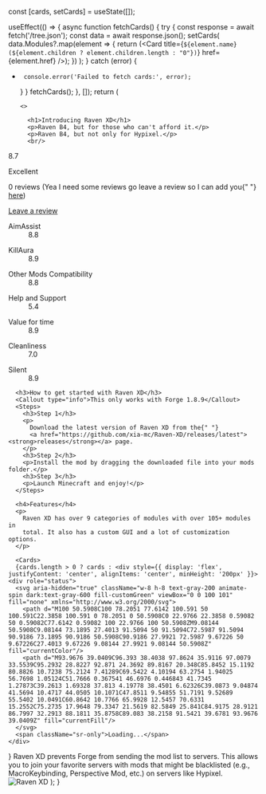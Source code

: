 
   const [cards, setCards] = useState([]);

useEffect(() => {
async function fetchCards() {
try {
const response = await fetch('/tree.json');
const data = await response.json();
setCards(
data.Modules?.map(element => {
return (<Card title={`${element.name} (${element.children ? element.children.length : "0"})`} href={element.href} />);
})
);
} catch (error) {

-      console.error('Failed to fetch cards:', error);

  }
  }
  fetchCards();
  }, []);
  return (

      <>

  <title>Best Free Raven Client</title>
      <Analytics />

        <h1>Introducing Raven XD</h1>
        <p>Raven B4, but for those who can't afford it.</p>
        <p>Raven B4, but not only for Hypixel.</p>
        <br/>

<div className="flex items-center mb-5">
  <p className="text-customGreen text-sm font-semibold inline-flex items-center p-1.5 rounded dark:text-customGreen">
    8.7
  </p>
  <p className="ms-2 font-medium text-gray-900 dark:text-white">Excellent</p>
  <span className="w-1 h-1 mx-2 bg-gray-900 rounded-full dark:bg-gray-500"></span>
  <p className="text-sm font-medium text-gray-500 dark:text-gray-400">
    0 reviews (Yea I need some reviews go leave a review so I can add you{" "}
    <a href="Beginners/Reviews">here</a>)
  </p>
  <a
    href="https://discord.gg/G4AH3kSYdR"
    className="ms-auto text-sm font-medium text-customGreen hover:underline dark:text-customGreen"
  >
    Leave a review
  </a>
</div>
<div className="gap-8 sm:grid sm:grid-cols-2">
  <div>
    <dl>
      <dt className="text-sm font-medium text-gray-500 dark:text-gray-400">
        AimAssist
      </dt>
      <dd className="flex items-center mb-3">
        <div className="w-full bg-gray-200 rounded h-2.5 dark:bg-gray-700 me-2">
          <div
            className="bg-customGreen h-2.5 rounded dark:bg-customGreen"
            style={{ width: "88%" }}
          ></div>
        </div>
        <span className="text-sm font-medium text-gray-500 dark:text-gray-400">
          8.8
        </span>
      </dd>
    </dl>
    <dl>
      <dt className="text-sm font-medium text-gray-500 dark:text-gray-400">
        KillAura
      </dt>
      <dd className="flex items-center mb-3">
        <div className="w-full bg-gray-200 rounded h-2.5 dark:bg-gray-700 me-2">
          <div
            className="bg-customGreen h-2.5 rounded dark:bg-customGreen"
            style={{ width: "89%" }}
          ></div>
        </div>
        <span className="text-sm font-medium text-gray-500 dark:text-gray-400">
          8.9
        </span>
      </dd>
    </dl>
    <dl>
      <dt className="text-sm font-medium text-gray-500 dark:text-gray-400">
        Other Mods Compatibility
      </dt>
      <dd className="flex items-center mb-3">
        <div className="w-full bg-gray-200 rounded h-2.5 dark:bg-gray-700 me-2">
          <div
            className="bg-customGreen h-2.5 rounded dark:bg-customGreen"
            style={{ width: "88%" }}
          ></div>
        </div>
        <span className="text-sm font-medium text-gray-500 dark:text-gray-400">
          8.8
        </span>
      </dd>
    </dl>
    <dl>
      <dt className="text-sm font-medium text-gray-500 dark:text-gray-400">
        Help and Support
      </dt>
      <dd className="flex items-center">
        <div className="w-full bg-gray-200 rounded h-2.5 dark:bg-gray-700 me-2">
          <div
            className="bg-customGreen h-2.5 rounded dark:bg-customGreen"
            style={{ width: "54%" }}
          ></div>
        </div>
        <span className="text-sm font-medium text-gray-500 dark:text-gray-400">
          5.4
        </span>
      </dd>
    </dl>
  </div>
  <div>
    <dl>
      <dt className="text-sm font-medium text-gray-500 dark:text-gray-400">
        Value for time
      </dt>
      <dd className="flex items-center mb-3">
        <div className="w-full bg-gray-200 rounded h-2.5 dark:bg-gray-700 me-2">
          <div
            className="bg-customGreen h-2.5 rounded dark:bg-customGreen"
            style={{ width: "89%" }}
          ></div>
        </div>
        <span className="text-sm font-medium text-gray-500 dark:text-gray-400">
          8.9
        </span>
      </dd>
    </dl>
    <dl>
      <dt className="text-sm font-medium text-gray-500 dark:text-gray-400">
        Cleanliness
      </dt>
      <dd className="flex items-center mb-3">
        <div className="w-full bg-gray-200 rounded h-2.5 dark:bg-gray-700 me-2">
          <div
            className="bg-customGreen h-2.5 rounded dark:bg-customGreen"
            style={{ width: "70%" }}
          ></div>
        </div>
        <span className="text-sm font-medium text-gray-500 dark:text-gray-400">
          7.0
        </span>
      </dd>
    </dl>
    <dl>
      <dt className="text-sm font-medium text-gray-500 dark:text-gray-400">
        Silent
      </dt>
      <dd className="flex items-center">
        <div className="w-full bg-gray-200 rounded h-2.5 dark:bg-gray-700 me-2">
          <div
            className="bg-customGreen h-2.5 rounded dark:bg-customGreen"
            style={{ width: "89%" }}
          ></div>
        </div>
        <span className="text-sm font-medium text-gray-500 dark:text-gray-400">
          8.9
        </span>
      </dd>
    </dl>
  </div>
</div>

      <h3>How to get started with Raven XD</h3>
      <Callout type="info">This only works with Forge 1.8.9</Callout>
      <Steps>
        <h3>Step 1</h3>
        <p>
          Download the latest version of Raven XD from the{" "}
          <a href="https://github.com/xia-mc/Raven-XD/releases/latest"><strong>releases</strong></a> page.
        </p>
        <h3>Step 2</h3>
        <p>Install the mod by dragging the downloaded file into your mods folder.</p>
        <h3>Step 3</h3>
        <p>Launch Minecraft and enjoy!</p>
      </Steps>

      <h4>Features</h4>
      <p>
        Raven XD has over 9 categories of modules with over 105+ modules in
        total. It also has a custom GUI and a lot of customization options.
      </p>

      <Cards>
      {cards.length > 0 ? cards : <div style={{ display: 'flex', justifyContent: 'center', alignItems: 'center', minHeight: '200px' }}>
    <div role="status">
      <svg aria-hidden="true" className="w-8 h-8 text-gray-200 animate-spin dark:text-gray-600 fill-customGreen" viewBox="0 0 100 101" fill="none" xmlns="http://www.w3.org/2000/svg">
        <path d="M100 50.5908C100 78.2051 77.6142 100.591 50 100.591C22.3858 100.591 0 78.2051 0 50.5908C0 22.9766 22.3858 0.59082 50 0.59082C77.6142 0.59082 100 22.9766 100 50.5908ZM9.08144 50.5908C9.08144 73.1895 27.4013 91.5094 50 91.5094C72.5987 91.5094 90.9186 73.1895 90.9186 50.5908C90.9186 27.9921 72.5987 9.67226 50 9.67226C27.4013 9.67226 9.08144 27.9921 9.08144 50.5908Z" fill="currentColor"/>
        <path d="M93.9676 39.0409C96.393 38.4038 97.8624 35.9116 97.0079 33.5539C95.2932 28.8227 92.871 24.3692 89.8167 20.348C85.8452 15.1192 80.8826 10.7238 75.2124 7.41289C69.5422 4.10194 63.2754 1.94025 56.7698 1.05124C51.7666 0.367541 46.6976 0.446843 41.7345 1.27873C39.2613 1.69328 37.813 4.19778 38.4501 6.62326C39.0873 9.04874 41.5694 10.4717 44.0505 10.1071C47.8511 9.54855 51.7191 9.52689 55.5402 10.0491C60.8642 10.7766 65.9928 12.5457 70.6331 15.2552C75.2735 17.9648 79.3347 21.5619 82.5849 25.841C84.9175 28.9121 86.7997 32.2913 88.1811 35.8758C89.083 38.2158 91.5421 39.6781 93.9676 39.0409Z" fill="currentFill"/>
      </svg>
      <span className="sr-only">Loading...</span>
    </div>
  </div>}
      </Cards>
<Callout type="info" emoji="ℹ️">
  Raven XD prevents Forge from sending the mod list to servers. This allows you to join your favorite servers with mods that might be blacklisted (e.g., MacroKeybinding, Perspective Mod, etc.) on servers like Hypixel.
</Callout>
<br/>
          <Image src="/demo.png" alt="Raven XD" width={1920} height={1080} />
    </>
  );
}
